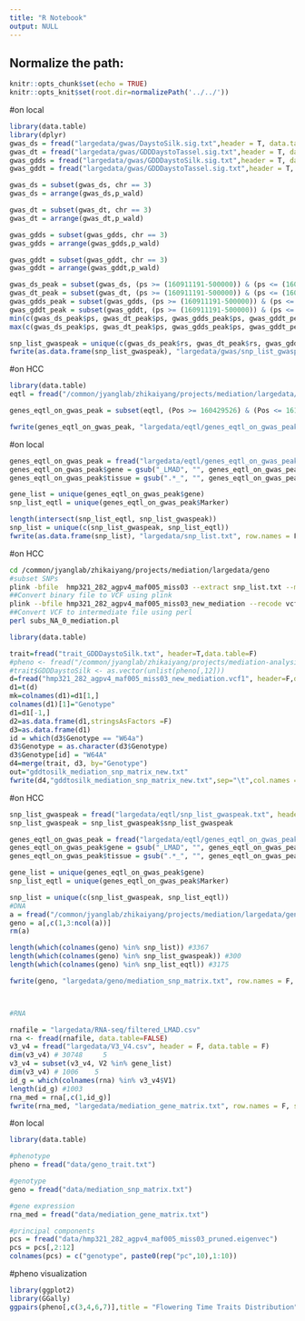 ```yaml
---
title: "R Notebook"
output: NULL
---
```


## Normalize the path:

```r
knitr::opts_chunk$set(echo = TRUE) 
knitr::opts_knit$set(root.dir=normalizePath('../../')) 
```

#on local
```r
library(data.table)
library(dplyr)
gwas_ds = fread("largedata/gwas/DaystoSilk.sig.txt",header = T, data.table = F)
gwas_dt = fread("largedata/gwas/GDDDaystoTassel.sig.txt",header = T, data.table = F)
gwas_gdds = fread("largedata/gwas/GDDDaystoSilk.sig.txt",header = T, data.table = F)
gwas_gddt = fread("largedata/gwas/GDDDaystoTassel.sig.txt",header = T, data.table = F)

gwas_ds = subset(gwas_ds, chr == 3)
gwas_ds = arrange(gwas_ds,p_wald)

gwas_dt = subset(gwas_dt, chr == 3)
gwas_dt = arrange(gwas_dt,p_wald)

gwas_gdds = subset(gwas_gdds, chr == 3)
gwas_gdds = arrange(gwas_gdds,p_wald)

gwas_gddt = subset(gwas_gddt, chr == 3)
gwas_gddt = arrange(gwas_gddt,p_wald)

gwas_ds_peak = subset(gwas_ds, (ps >= (160911191-500000)) & (ps <= (160980380+500000)) )
gwas_dt_peak = subset(gwas_dt, (ps >= (160911191-500000)) & (ps <= (160980380+500000)) )
gwas_gdds_peak = subset(gwas_gdds, (ps >= (160911191-500000)) & (ps <= (160980380+500000)) )
gwas_gddt_peak = subset(gwas_gddt, (ps >= (160911191-500000)) & (ps <= (160980380+500000)) )
min(c(gwas_ds_peak$ps, gwas_dt_peak$ps, gwas_gdds_peak$ps, gwas_gddt_peak$ps))
max(c(gwas_ds_peak$ps, gwas_dt_peak$ps, gwas_gdds_peak$ps, gwas_gddt_peak$ps))

snp_list_gwaspeak = unique(c(gwas_ds_peak$rs, gwas_dt_peak$rs, gwas_gdds_peak$rs, gwas_gddt_peak$rs))
fwrite(as.data.frame(snp_list_gwaspeak), "largedata/gwas/snp_list_gwaspeak.txt", row.names = F, sep = "\t" )
```

#on HCC
```r
library(data.table)
eqtl = fread("/common/jyanglab/zhikaiyang/projects/mediation/largedata/eqtl/lmad/chrom_3_fast_assoc_results_LMAD_Kremling_2018.txt",header = T, data.table = F)

genes_eqtl_on_gwas_peak = subset(eqtl, (Pos >= 160429526) & (Pos <= 161478267) )

fwrite(genes_eqtl_on_gwas_peak, "largedata/eqtl/genes_eqtl_on_gwas_peak.txt", row.names = F, sep = "\t")

```

#on local
```r

genes_eqtl_on_gwas_peak = fread("largedata/eqtl/genes_eqtl_on_gwas_peak.txt", header = T, data.table = F )
genes_eqtl_on_gwas_peak$gene = gsub("_LMAD", "", genes_eqtl_on_gwas_peak$Trait)
genes_eqtl_on_gwas_peak$tissue = gsub(".*_", "", genes_eqtl_on_gwas_peak$Trait)

gene_list = unique(genes_eqtl_on_gwas_peak$gene)
snp_list_eqtl = unique(genes_eqtl_on_gwas_peak$Marker)

length(intersect(snp_list_eqtl, snp_list_gwaspeak))
snp_list = unique(c(snp_list_gwaspeak, snp_list_eqtl))
fwrite(as.data.frame(snp_list), "largedata/snp_list.txt", row.names = F, col.names = F, sep = "\t" )

```


#on HCC

```bash
cd /common/jyanglab/zhikaiyang/projects/mediation/largedata/geno
#subset SNPs
plink -bfile  hmp321_282_agpv4_maf005_miss03 --extract snp_list.txt --make-bed --out hmp321_282_agpv4_maf005_miss03_new_mediation
##Convert binary file to VCF using plink
plink --bfile hmp321_282_agpv4_maf005_miss03_new_mediation --recode vcf-iid --out hmp321_282_agpv4_maf005_miss03_new_mediation
##Convert VCF to intermediate file using perl
perl subs_NA_0_mediation.pl
```

```r
library(data.table)

trait=fread("trait_GDDDaystoSilk.txt", header=T,data.table=F)
#pheno <- fread("/common/jyanglab/zhikaiyang/projects/mediation-analysis/largedata/geno_282/phenotype_282_GEMMA_sure.txt")
#trait$GDDDaystoSilk <- as.vector(unlist(pheno[,12]))
d=fread("hmp321_282_agpv4_maf005_miss03_new_mediation.vcf1", header=F,data.table=F)
d1=t(d)
mk=colnames(d1)=d1[1,]
colnames(d1)[1]="Genotype"
d1=d1[-1,]
d2=as.data.frame(d1,stringsAsFactors =F)
d3=as.data.frame(d1)
id = which(d3$Genotype == "W64a")
d3$Genotype = as.character(d3$Genotype)
d3$Genotype[id] = "W64A"
d4=merge(trait, d3, by="Genotype")
out="gddtosilk_mediation_snp_matrix_new.txt"
fwrite(d4,"gddtosilk_mediation_snp_matrix_new.txt",sep="\t",col.names = T,row.names = F,quote=F)

```


#on HCC

```r
snp_list_gwaspeak = fread("largedata/eqtl/snp_list_gwaspeak.txt", header = T, data.table = F)
snp_list_gwaspeak = snp_list_gwaspeak$snp_list_gwaspeak

genes_eqtl_on_gwas_peak = fread("largedata/eqtl/genes_eqtl_on_gwas_peak.txt", header = T, data.table = F )
genes_eqtl_on_gwas_peak$gene = gsub("_LMAD", "", genes_eqtl_on_gwas_peak$Trait)
genes_eqtl_on_gwas_peak$tissue = gsub(".*_", "", genes_eqtl_on_gwas_peak$Trait)

gene_list = unique(genes_eqtl_on_gwas_peak$gene)
snp_list_eqtl = unique(genes_eqtl_on_gwas_peak$Marker)

snp_list = unique(c(snp_list_gwaspeak, snp_list_eqtl))
#DNA
a = fread("/common/jyanglab/zhikaiyang/projects/mediation/largedata/geno/gddtosilk_mediation_snp_matrix_new.txt",header = T, data.table = F)
geno = a[,c(1,3:ncol(a))]
rm(a)

length(which(colnames(geno) %in% snp_list)) #3367
length(which(colnames(geno) %in% snp_list_gwaspeak)) #300
length(which(colnames(geno) %in% snp_list_eqtl)) #3175

fwrite(geno, "largedata/geno/mediation_snp_matrix.txt", row.names = F, sep = "\t")



#RNA

rnafile = "largedata/RNA-seq/filtered_LMAD.csv"
rna <- fread(rnafile, data.table=FALSE)
v3_v4 = fread("largedata/V3_V4.csv", header = F, data.table = F)
dim(v3_v4) # 30748     5
v3_v4 = subset(v3_v4, V2 %in% gene_list)
dim(v3_v4) # 1006    5
id_g = which(colnames(rna) %in% v3_v4$V1)
length(id_g) #1003
rna_med = rna[,c(1,id_g)]
fwrite(rna_med, "largedata/mediation_gene_matrix.txt", row.names = F, sep = "\t")

```


#on local
```r
library(data.table)

#phenotype
pheno = fread("data/geno_trait.txt")

#genotype
geno = fread("data/mediation_snp_matrix.txt")

#gene expression 
rna_med = fread("data/mediation_gene_matrix.txt")

#principal components
pcs = fread("data/hmp321_282_agpv4_maf005_miss03_pruned.eigenvec")
pcs = pcs[,2:12]
colnames(pcs) = c("genotype", paste0(rep("pc",10),1:10))


```

#pheno visualization
```r
library(ggplot2)
library(GGally)
ggpairs(pheno[,c(3,4,6,7)],title = "Flowering Time Traits Distribution")
```


